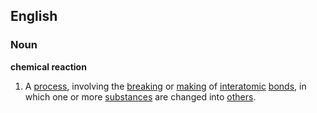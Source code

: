 ==English==
===Noun===
'''chemical reaction'''
#{{Chemistry}} A [[process]], involving the [[breaking]] or [[making]] of [[interatomic]] [[bond]]s, in which one or more [[substance]]s are changed into [[others]].
